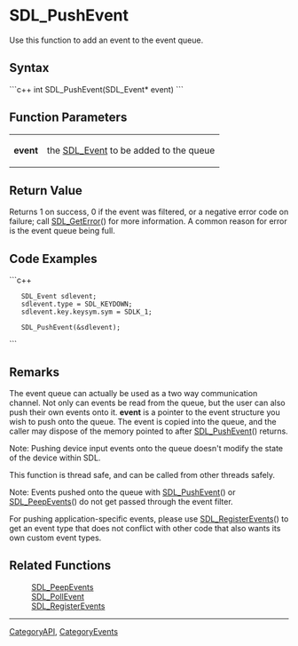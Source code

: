 <!-- pragma section-numbers off -->
<!-- pragma camelcase off -->

= SDL_PushEvent =
Use this function to add an event to the event queue.


== Syntax ==
```c++
int SDL_PushEvent(SDL_Event* event)
```

== Function Parameters ==
{|
|'''event'''
| the [[SDL_Event]] to be added to the queue
|}

== Return Value ==
Returns 1 on success, 0 if the event was filtered, or a negative error code on failure; call [[SDL_GetError]]() for more information.  A common reason for error is the event queue being full.

== Code Examples ==
```c++
    SDL_Event sdlevent;
    sdlevent.type = SDL_KEYDOWN;
    sdlevent.key.keysym.sym = SDLK_1;

    SDL_PushEvent(&sdlevent);
```

== Remarks ==
The event queue can actually be used as a two way communication channel. Not only can events be read from the queue, but the user can also push their own events onto it. '''event''' is a pointer to the event structure you wish to push onto the queue. The event is copied into the queue, and the caller may dispose of the memory pointed to after [[SDL_PushEvent]]() returns.

Note: Pushing device input events onto the queue doesn't modify the state of the device within SDL. 

This function is thread safe, and can be called from other threads safely.

Note: Events pushed onto the queue with [[SDL_PushEvent]]() or [[SDL_PeepEvents]]() do not get passed through the event filter.

For pushing application-specific events, please use [[SDL_RegisterEvents]]() to get an event type that does not conflict with other code that also wants its own custom event types.

== Related Functions ==
:[[SDL_PeepEvents]]
:[[SDL_PollEvent]]
:[[SDL_RegisterEvents]]

----
[[CategoryAPI]], [[CategoryEvents]]
